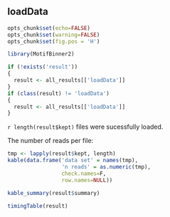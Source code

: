 ## loadData

```r
opts_chunk$set(echo=FALSE)
opts_chunk$set(warning=FALSE)
opts_chunk$set(fig.pos = 'H')

library(MotifBinner2)

if (!exists('result'))
{
  result <- all_results[['loadData']]
}
if (class(result) != 'loadData')
{
  result <- all_results[['loadData']]
}
```

`r length(result$kept)` files were sucessfully loaded.

The number of reads per file:
```r
tmp <- lapply(result$kept, length)
kable(data.frame('data set' = names(tmp),
                 'n reads' = as.numeric(tmp),
                 check.names=F,
                 row.names=NULL))
```

```r
kable_summary(result$summary)

timingTable(result)
```
